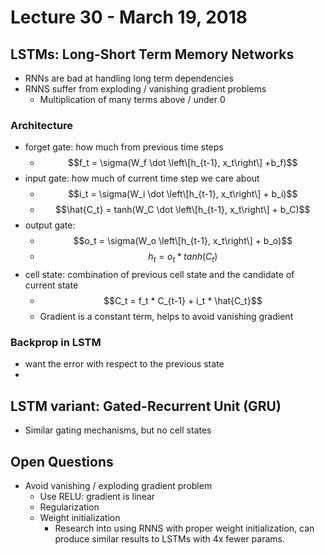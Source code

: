 # Lecture 30 - March 19, 2018

## LSTMs: Long-Short Term Memory Networks
- RNNs are bad at handling long term dependencies
- RNNS suffer from exploding / vanishing gradient problems
  - Multiplication of many terms above / under 0

### Architecture
- forget gate: how much from previous time steps
  - $$f_t = \sigma(W_f \dot \left\[h_{t-1}, x_t\right\] +b_f)$$
- input gate: how much of current time step we care about
  - $$i_t = \sigma(W_i \dot \left\[h_{t-1}, x_t\right\] + b_i)$$
  - $$\hat{C_t} = tanh(W_C \dot \left\[h_{t-1}, x_t\right\] + b_C)$$
- output gate:
  - $$o_t = \sigma(W_o \left\[h_{t-1}, x_t\right\] + b_o)$$
  - $$h_t = o_t * tanh(C_t)$$
- cell state: combination of previous cell state and the candidate of current state
  - $$C_t = f_t * C_{t-1} + i_t * \hat{C_t}$$
  - Gradient is a constant term, helps to avoid vanishing gradient

### Backprop in LSTM
- want the error with respect to the previous state
-
## LSTM variant: Gated-Recurrent Unit (GRU)
- Similar gating mechanisms, but no cell states

## Open Questions
- Avoid vanishing / exploding gradient problem
  - Use RELU: gradient is linear
  - Regularization
  - Weight initialization
    - Research into using RNNS with proper weight initialization, can produce similar results to LSTMs with 4x fewer params.
